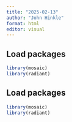 ```yaml
---
title: "2025-02-13"
author: "John Hinkle"
format: html
editor: visual
---
```


## Load packages

```r
library(mosaic)
library(radiant)
```

## Load packages

```r
library(mosaic)
library(radiant)
```
